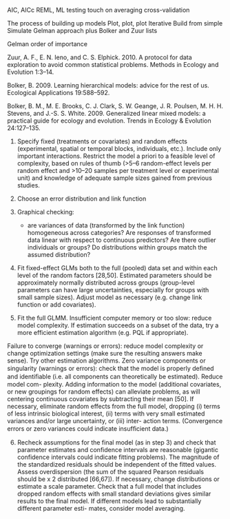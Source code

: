 AIC, AICc
REML, ML
testing
touch on averaging
cross-validation

The process of building up models
Plot, plot, plot
Iterative
Build from simple
Simulate
Gelman approach plus Bolker and Zuur lists

Gelman order of importance

Zuur, A. F., E. N. Ieno, and C. S. Elphick. 2010. A protocol for data exploration to avoid common statistical problems. Methods in Ecology and Evolution 1:3–14.

Bolker, B. 2009. Learning hierarchical models: advice for the rest of us. Ecological Applications 19:588–592.

Bolker, B. M., M. E. Brooks, C. J. Clark, S. W. Geange, J. R. Poulsen, M. H. H. Stevens, and J.-S. S. White. 2009. Generalized linear mixed models: a practical guide for ecology and evolution. Trends in Ecology \& Evolution 24:127–135.

1. Specify fixed (treatments or covariates) and random effects (experimental, spatial or temporal blocks, individuals, etc.). Include only important interactions. Restrict the model a priori to a feasible level of complexity, based on rules of thumb (>5–6 random-effect levels per random effect and >10–20 samples per treatment level or experimental unit) and knowledge of adequate sample sizes gained from previous studies. 

2. Choose an error distribution and link function

3. Graphical checking:
   - are variances of data (transformed by the link
   function) homogeneous across categories? Are responses of transformed
   data linear with respect to continuous predictors? Are there outlier
   individuals or groups? Do distributions within groups match the
   assumed distribution? 

4. Fit fixed-effect GLMs both to the full
   (pooled) data set and within each level of the random factors [28,50].
   Estimated parameters should be approximately normally distributed
   across groups (group-level parameters can have large uncertainties,
   especially for groups with small sample sizes). Adjust model as
   necessary (e.g. change link function or add covariates). 

5. Fit the full GLMM. Insufficient computer memory or too slow: reduce model
   complexity. If estimation succeeds on a subset of the data, try a more
   efficient estimation algorithm (e.g. PQL if appropriate).

Failure to converge (warnings or errors): reduce model complexity or change optimization settings (make sure the resulting answers make sense). Try other estimation algorithms. Zero variance components or singularity (warnings or errors): check that the model is properly deﬁned and identiﬁable (i.e. all components can theoretically be estimated). Reduce model com- plexity. Adding information to the model (additional covariates, or new groupings for random effects) can alleviate problems, as will centering continuous covariates by subtracting their mean [50]. If necessary, eliminate random effects from the full model, dropping (i) terms of less intrinsic biological interest, (ii) terms with very small estimated variances and/or large uncertainty, or (iii) inter- action terms. (Convergence errors or zero variances could indicate insufﬁcient data.)

6. Recheck assumptions for the final model (as in step 3) and check that parameter estimates and confidence intervals are reasonable (gigantic confidence intervals could indicate fitting problems). The magnitude of the standardized residuals should be independent of the fitted values. Assess overdispersion (the sum of the squared Pearson residuals should be x 2 distributed [66,67]). If necessary, change distributions or estimate a scale parameter. Check that a full model that includes dropped random effects with small standard deviations gives similar results to the final model. If different models lead to substantially different parameter esti- mates, consider model averaging.
